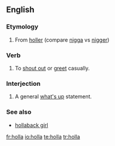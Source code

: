 ==English==
===Etymology===
#From [[holler]] (compare [[nigga]] vs [[nigger]])

===Verb===
#To [[shout out]] or [[greet]] casually.

===Interjection===
#A general [[what's up]] statement.

===See also===
*[[hollaback girl]]

[[fr:holla]]
[[io:holla]]
[[te:holla]]
[[tr:holla]]